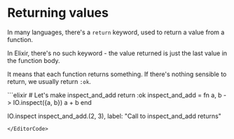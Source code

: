 
# Returning values

In many languages, there's a `return` keyword, used to return a value from a function.

In Elixir, there's no such keyword - the value returned is just the last value in the function body.

It means that each function returns something. If there's nothing sensible to return, we usually return `:ok`.

<EditorCode>
```elixir
# Let's make inspect_and_add return :ok
inspect_and_add = fn a, b ->
  IO.inspect({a, b})
  a + b
end

IO.inspect inspect_and_add.(2, 3),
  label: "Call to inspect_and_add returns"
```
</EditorCode>
